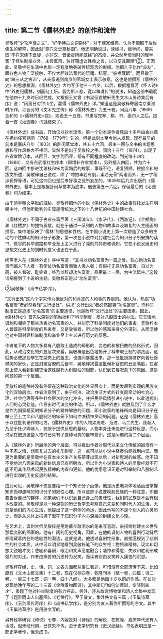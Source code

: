 ```yaml
---
---
---
```

title: 第二节《儒林外史》的创作和流传
---



吴敬梓“少攻声律之文”，“好学诗古文词杂体”，对于儒家经典，认为不能囿于后世儒生的解释，因此就“穿穴文史窥秘函”。他还明确说过，读经书，做学问，要采取“不在宋儒下盘旋，亦非汉、晋诸贤所能笼络”的态度，并公然斥责当时的理学家“于经生制举业外，未尝寓目，独好窃虚谈性命之言，以自便其固陋”②。正因此，吴敬梓在生活中也能一定程度地突破传统观念的束缚。他把儿子比作“良友”，跟各色人物广泛接触，不仅大胆效法晋代的阮籍、嵇康，“披襟箕踞”，而且敢于向“昧三从之古训”，从夫家逃到南京的苇城女士表示敬意。这也是他撰写《儒林外史》的思想根源。《儒林外史》大约写于他三十六岁。以后，根据程晋芳《怀人诗》中“外史纪儒林，刻画何工妍。吾为斯人悲，竟以稗说传”的说法，知道这部书最晚在他四十九岁时已经完成。又根据王又曾《书吴征君敏轩先生文木山房诗集后有序》说：“闲居日对钟山坐，赢得《儒林外史》详。”知道这是吴敬梓寄居南京秦淮时所作。程晋芳的《文木先生传》称《儒林外史》为五十卷。同治八年（1869）金和的《<儒林外史>跋》，则说五十五卷，书里写完琴、棋、书、画四人之后，接着一首《沁园春》词就结束了。

《儒林外史》成书后，开始仅以抄本流传。第一个刻本是作者死后十多年由金兆燕在扬州任官期间（1768—1779年）刻的，但是此刻本至今尚未发现。现存最早的刻本是嘉庆八年（1803）的卧闲草堂本，共五十六回，最末一回与全书的主题思想和写作风格大不相同，显然不是出于吴敬梓之手。同治十三年（1874），出现了齐省堂增订本，从回目、文字到回评，都有不同程度的改动。到光绪十四年（1888），又有东武惜红生序本（即增补齐省堂本），另外插入四回，共为六十回。这四回中掺进沈琼枝和宋为富婚后的故事，事既不伦，语复猥陋。根据金和的跋文所述，吴敬梓自己说过，除了“聘娘丰若有肌，柔若无骨”两语而外，无一字稍涉亵狎等语，可见这四回也是后来好事之徒所妄加的。1949年后几次出版的《儒林外史》，基本上是根据卧闲草堂本为底本，删去第五十六回，保留最后的《沁园春》词为结束。

由于清皇朝文字狱的威胁，吴敬梓把他的小说《儒林外史》中的故事假托发生在明朝中叶，但他所批判的实际是清统治之下的十八世纪的中国封建社会。

《儒林外史》不同于古典长篇巨著《三国演义》、《水浒传》、《西游记》、《金瓶梅》和《红楼梦》的独特贡献，就在于通过一系列的人物和故事以及繁复的人生图画的描写，集中地反映了“儒林”的思想和性格，在中国小说史上第一次塑造了众多的生动的个性鲜明的知识分子形象，第一次在小说中对封建社会为知识分子所安排的读书、做官的科举道路和举业至上主义进行了深刻的抨击和讽刺。它在小说发展史和思想文化史上的划时代意义也正在于此。

闲斋老人在《儒林外史》序中写道：“其书以功名富贵为一篇之骨。有心艳功名富贵而媚人下人者；有倚仗功名富贵而骄人傲人者；有假托无意功名富贵，自以为高，被人看破、耻笑者；终乃以辞却功名富贵，品第最上一层，为中流砥柱。”这段话把握到了小说的主题。吴敬梓正是以“功名富贵”、

②吴敬梓：《尚书私学·序》。

“文行出处”这八个字来作为他反对的和肯定的人和事的界限的。他认为，热衷“功名富贵”者必然看轻“文行出处”，讲求“文行出处”者必然鄙夷“功名富贵”。而科举制度正是追求“功名富贵”的主要途径，也是败坏“文行出处”的主要因素。因此，《儒林外史》首先以深刻的笔触批判了科举制度，反对八股取士的办法。它无情地讽刺和嘲笑了那些热衷功名富贵的人，并剖示了科举制度对他们的毒害。吴敬梓本人曾既是科举制度的热衷者，又是受害者，所以他的感知来得分外深刻，从而促使他对中国封建科举制度和举业至上主义进行历史的反思。

作者笔下的人物大多具有八股取士造成的畸形的、变态的和被扭曲的品格形式，因此，从政治文化的外显层次来看，吴敬梓是出色地揭开了科举取士制的溃疡面，这就势必使那些孳生在腐肉上的蛆虫，也连同暴露出来。那一批批拥拥挤挤向着仕途攀爬的家伙，正是封建官僚的后备军，吴敬梓揭露这批候补官吏的丑恶嘴脸，在客观上使人看到封建吏治这株腐朽大树糜烂的根部，认识到它每况愈下的原因。这是问题的第一个层面。

吴敬梓的笔触并没有停留在这种政治文化的外显层次上，而是发展到宏观的民族文化的深隐层次。作者注意到了，由于经济、政治生活方式的转变而牵动的社会心理、社会伦理等多种社会层次的文化冲突，并把民俗风情引进小说中，以此透视出人们的心灵轨迹，传导出时代演变的律动。所以，《儒林外史》就触及到了什么才是作为国家精英的知识分子的精神解放的问题，即小说家的笔锋所向是知识分子在举业至上主义和八股制艺的牢笼下如何冲决精神罗网的问题。这是《儒林外史》高于以往批判诸作的地方。《儒林外史》中的人物如周进、范进、马二先生、匡超人乃至于杜少卿诸人，仅限于提供反思的基础，人物本身还未能进行这种反思，而小说家在塑造这些人物时已具有了这种可贵的自审意识，这是问题的第二个层面。

从《儒林外史》所展示的两个层面，可以看出作者对周代以来文化传统的崩溃有一种不忍之情，想恢复过去的礼乐制度，这一点可以从小说中祭泰伯祠找到内证。而更为重要的是吴敬梓在资本主义生产关系萌芽出现以后，对新思潮的敏感。他不知不觉地对八面来风的新鲜信息已有所吸收，所以作为小说家和诗人的吴敬梓就不可能不用其作品唤起民族精神的内省和更新。他的忧患意识正是对科举制和八股制艺进行宏观的历史反思的结果。

由此可见，吴敬梓不仅是要给一个个知识分子画像，他是历史地具体地活画出掌握知识而却愚昧的知识分子的奴性心理。所以这部小说要唤起民族的一种注意，即他要告诉自己的群体，如果我们不认识到自己身上的愚昧性，我们的民族是不会有根本改变的。吴敬梓是以一种深刻的历史哲学去考察自己先辈和同时代人的生活，尤其是他们的内心生活，他提出了这一群体的命运，因此他写的不是个别人的心灵历史，而是从总体上把握了潜在于知识分子内心深层的封建文化心理。

在艺术上，讽刺大师吴敬梓是用饱蘸辛酸泪水的笔来写喜剧，来描绘封建主义世界那幅变形的图画的。他有广阔的历史视角，因此，在他的讽刺人物的喜剧行动背后都隐藏着内在的悲剧性的潜流，这就是说，他透过喜剧性形象，直接逼视到了悲剧性的社会本质。从中可以明显地看到吴敬梓笔下的众生相：物质和精神，现实和幻想尖锐地冲突；悲剧和喜剧，眼泪和笑声高度融合；凄惨和得意，失败和胜利形成强烈的对比。作者由痛苦的沉思转为发笑，而读者则由发笑转入痛苦的沉思。

吴敬梓在经、史、诗、词、文各方面都从事过著述，可惜没有全部流传下来。比如原有《文木山房文集》十二卷，现在仅存四卷，乾隆刊本（赋一卷，四篇；诗二卷，一百三十七首；词一卷，四十八阕）。大多都是他四十岁以前的作品。在长沙发现他晚年写的二十三首《金陵景物图诗》，其中断句“如何父师训，专储制举才”，表现了他对科举制度的有力抨击。另外，还从故宫博物馆和清人文集中发现了《题雅雨山人出塞图》、《老伶行》。至于散文，集外佚文有三篇：《玉巢诗草序》、《玉剑缘传奇序》和《尚书私学序》，是分别为友人著作所撰写的序文。其中《玉巢诗草序》是用骈文写的。

另有经学研究《诗说》七卷，内容是对《诗经》的解说，在乾隆、嘉庆年代还有人读过，但未经刊刻，已佚失不传。至于史学研究有《史汉纪疑》，书名表明应是一部史学著作，但未成书。